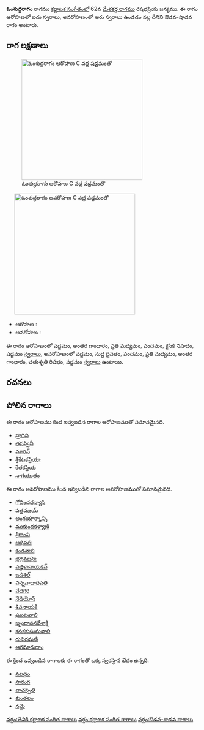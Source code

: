 {{Infobox ragam
	| name          	= ఓంశుద్ధరాగం
	| synonym	    	= 
	| mela          	= 
	| chakra        	= 
	| janaka        	= 
	| type          	= ఔడవ-శాడవ
	| arohanam      	= {{svaraC|S|G3|M2|P|N2|S'}} 
	| avarohanam    	= {{svaraC|S'|D1|P|M2|G3|R2|S}}
	| jeeva         	=
	| chhaya        	=
	| nyasa         	=
	| vishesha      	= 
	| equivalent  		= 
}}
{{కర్ణాటక సంగీత రాగాలు}}
'''ఓంశుద్ధరాగం''' రాగము [[కర్ణాటక సంగీతం]]లో 62వ [[మేళకర్త రాగము]] రిషభప్రియ జన్యము.  ఈ రాగం ఆరోహణలో ఐదు స్వరాలు, అవరోహణంలో ఆరు స్వరాలు ఉండడం వల్ల దీనిని ఔడవ-షాడవ రాగం అంటారు.


==రాగ లక్షణాలు==
[[Image:omshuddharagam_ar_kb2wiki.png|thumb|right|316px|''ఓంశుద్ధరాగం'' ఆరోహణ C వద్ద షడ్జమంతో]]
	[[Image:omshuddharagam_av_kb2wiki.png|thumb|right|316px|''ఓంశుద్ధరాగం'' అవరోహణ C వద్ద షడ్జమంతో]]

* ఆరోహణ : {{svaraC|S|G3|M2|P|N2|S'}} 
* అవరోహణ : {{svaraC|S'|D1|P|M2|G3|R2|S}}

ఈ రాగం ఆరోహణంలో షడ్జమం, అంతర గాంధారం, ప్రతి మధ్యమం, పంచమం, కైసికి నిషాదం, షడ్జమం [[స్వరాలు]], అవరోహణంలో షడ్జమం, సుద్ద దైవతం, పంచమం, ప్రతి మధ్యమం, అంతర గాంధారం, చతుశృతి రిషభం, షడ్జమం [[స్వరాలు]] ఉంటాయి.

==రచనలు==



==పోలిన రాగాలు==
ఈ రాగం ఆరోహణము కింద ఇవ్వబడిన రాగాల ఆరోహణముతో సమానమైనది.
* [[హ్రాదిని]]
* [[తపస్వినీ]]
* [[మారన్]]
* [[శ్రీకేటకప్రియా]]
* [[కేతకప్రియ]]
* [[నాగయుతం]]

ఈ రాగం అవరోహణము కింద ఇవ్వబడిన రాగాల అవరోహణముతో సమానమైనది.
* [[గోవిందధన్యాసి]]
* [[పత్రవజయ్]]
* [[అంగయార్కాన్ని]]
* [[ముకుందకళ్యాణి]]
* [[శ్రీరాంని]]
* [[అధిపతి]]
* [[కండవాలి]]
* [[భద్రవజహై]]
* [[ఎజ్హిళానాయకన్]]
* [[ ఒడిశిల్]]
* [[విన్నవాదాధిపతి]]
* [[వేదగిరి]]
* [[నేడియోన్]]
* [[శివనాయకి]]
* [[ఘంటవాలి]]
* [[బృందావనదేశాక్షి]]
* [[కనకకుసుమవాలి]]
* [[రుచిరమణి]]
* [[ఆగమారుదాం]]

ఈ క్రింద ఇవ్వబడిన రాగాలకు ఈ రాగంతో ఒక్క స్వరస్థాన భేదం ఉన్నది.
* [[నలత్తం]]
* [[సారంగ]]
* [[వాచస్పతి]]
* [[కుంతలం]]
* [[నమై]]



[[వర్గం:తెవికి కర్ణాటక సంగీత రాగాలు]]
[[వర్గం:కర్ణాటక సంగీత రాగాలు]]
[[వర్గం:ఔడవ-శాడవ రాగాలు]]